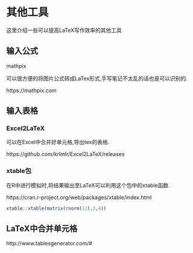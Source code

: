 # 其他工具

这里介绍一些可以提高LaTeX写作效率的其他工具

## 输入公式
mathpix

可以很方便的将图片公式转成LaTex形式,手写笔记不太乱的话也是可以识别的.

https://mathpix.com

## 输入表格

### Excel2LaTeX

可以在Excel中合并好单元格,导出tex的表格.

https://github.com/krlmlr/Excel2LaTeX/releases

### xtable包

在R中进行模拟时,将结果输出至LaTeX可以利用这个包中的xtable函数.

https://cran.r-project.org/web/packages/xtable/index.html

```r
xtable::xtable(matrix(rnorm(12),3,4))
```


## LaTeX中合并单元格

http://www.tablesgenerator.com/#

